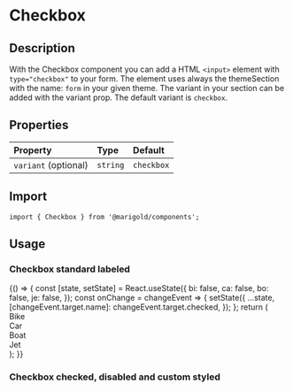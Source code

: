 
<Meta title="Components/Form/Checkbox" />

# Checkbox

## Description

With the Checkbox component you can add a HTML `<input>` element with `type="checkbox"` to your form.
The element uses always the themeSection with the name: `form` in your given theme. The variant in your section can be added with the variant prop. The default variant is `checkbox`.

## Properties

| Property             | Type     | Default    |
| :------------------- | :------- | :--------- |
| `variant` (optional) | `string` | `checkbox` |

## Import

```tsx
import { Checkbox } from '@marigold/components';
```

## Usage

### Checkbox standard labeled

<Preview>
  <Story name="CheckboxOne">
    {() => {
      const [state, setState] = React.useState({
        bi: false,
        ca: false,
        bo: false,
        je: false,
      });
      const onChange = changeEvent => {
        setState({
          ...state,
          [changeEvent.target.name]: changeEvent.target.checked,
        });
      };
      return (
        <div>
          <Label htmlFor="bi">
            <Checkbox
              id="bi"
              name="bi"
              onChange={onChange}
              checked={state.bi}
              value="Bike"
            />
            Bike
          </Label>
          <br />
          <Label htmlFor="ca">
            <Checkbox
              id="ca"
              name="ca"
              onChange={onChange}
              checked={state.ca}
              value="Car"
            />
            Car
          </Label>
          <br />
          <Label htmlFor="bo">
            <Checkbox
              id="bo"
              name="bo"
              onChange={onChange}
              checked={state.bo}
              value="Boat"
            />
            Boat
          </Label>
          <br />
          <Label htmlFor="je">
            <Checkbox
              id="je"
              name="je"
              onChange={onChange}
              checked={state.je}
              value="Jet"
            />
            Jet
          </Label>
        </div>
      );
    }}
  </Story>
</Preview>

### Checkbox checked, disabled and custom styled

<Preview>
  <Story name="CheckboxTwo">
    <div>
      <Checkbox checked />
      <Checkbox checked className={useStyles({ bg: 'red' })} />
      <Checkbox disabled />
      <Checkbox checked disabled />
    </div>
  </Story>
</Preview>
